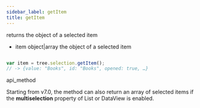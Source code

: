 ```yaml
---
sidebar_label: getItem
title: getItem
---
```



          


<Short>

returns the object of a selected item


</Short>



- item		object|array		the object of a selected item


~~~js

var item = tree.selection.getItem();
// -> {value: "Books", id: "Books", opened: true, …}


~~~
 api_method

<Descr>

Starting from v7.0, the method can also return an array of selected items if the <strong>multiselection</strong> property of List or DataView is enabled.



</Descr>


